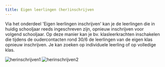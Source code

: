 ```yaml
---
title: Eigen leerlingen (her)inschrijven
---
```


Via het onderdeel 'Eigen leerlingen inschrijven' kan je de leerlingen die in huidig schooljaar reeds ingeschreven zijn, opnieuw inschrijven voor volgend schooljaar. Op deze manier kan je bv. klasleerkrachten inschakelen die tijdens de oudercontacten rond 30/6 de leerlingen van de eigen klas opnieuw inschrijven. Je kan zoeken op individuele leerling of op volledige klas. 

![herinschrijven1](./herinschrijven1.png)
![herinschrijven2](./herinschrijven2.png)